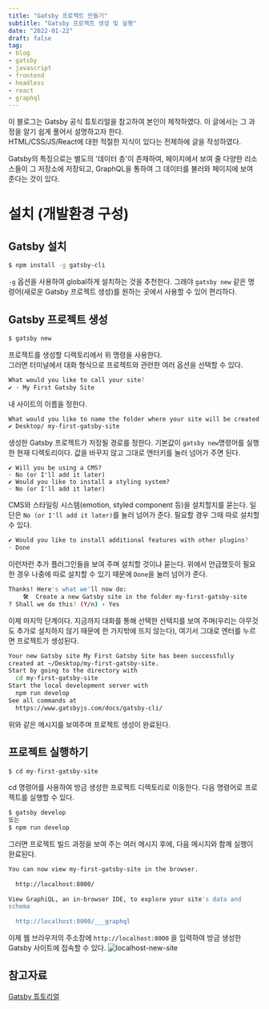 ```yaml
---
title: "Gatsby 프로젝트 만들기"
subtitle: "Gatsby 프로젝트 생성 및 실행"
date: "2022-01-22"
draft: false
tag:
- blog
- gatsby
- javascript
- frontend
- headless
- react
- graphql
---
```


이 블로그는 Gatsby 공식 튜토리얼을 참고하여 본인이 제작하였다. 이 글에서는 그 과정을 알기 쉽게 풀어서 설명하고자 한다.  
HTML/CSS/JS/React에 대한 적절한 지식이 있다는 전제하에 글을 작성하였다.  
  
Gatsby의 특징으로는 별도의 '데이터 층'이 존재하여, 페이지에서 보여 줄 다양한 리소스들이 그 저장소에 저장되고, GraphQL을 통하여 그 데이터를 불러와 페이지에 보여 준다는 것이 있다.

# 설치 (개발환경 구성)
## Gatsby 설치
```bash
$ npm install -g gatsby-cli
```
`-g` 옵션을 사용하여 global하게 설치하는 것을 추천한다. 그래야 `gatsby new` 같은 명령어(새로운 Gatsby 프로젝트 생성)를 원하는 곳에서 사용할 수 있어 편리하다.
## Gatsby 프로젝트 생성
```bash
$ gatsby new
```
프로젝트를 생성할 디렉토리에서 위 명령을 사용한다.  
그러면 터미널에서 대화 형식으로 프로젝트와 관련한 여러 옵션을 선택할 수 있다.
```bash
What would you like to call your site?
✔ · My First Gatsby Site
```
내 사이트의 이름을 정한다.
```bash
What would you like to name the folder where your site will be created?
✔ Desktop/ my-first-gatsby-site
```
생성한 Gatsby 프로젝트가 저장될 경로를 정한다. 기본값이 `gatsby new`명령어를 실행한 현재 디렉토리이다. 값을 바꾸지 않고 그대로 엔터키를 눌러 넘어가 주면 된다.
```text
✔ Will you be using a CMS?
· No (or I'll add it later)
✔ Would you like to install a styling system?
· No (or I'll add it later)
```
CMS와 스타일링 시스템(emotion, styled component 등)을 설치할지를 묻는다. 일단은 `No (or I'll add it later)`를 눌러 넘어가 준다. 필요할 경우 그때 따로 설치할 수 있다.
```bash
✔ Would you like to install additional features with other plugins?
· Done
```
이런저런 추가 플러그인들을 보여 주며 설치할 것이냐 묻는다. 위에서 언급했듯이 필요한 경우 나중에 따로 설치할 수 있기 때문에 `Done`을 눌러 넘어가 준다.
```bash
Thanks! Here's what we'll now do:
    🛠  Create a new Gatsby site in the folder my-first-gatsby-site
? Shall we do this? (Y/n) › Yes
```
이제 마지막 단계이다. 지금까지 대화를 통해 선택한 선택지를 보여 주며(우리는 아무것도 추가로 설치하지 않기 때문에 한 가지밖에 뜨지 않는다), 여기서 그대로 엔터를 누르면 프로젝트가 생성된다.
```bash
Your new Gatsby site My First Gatsby Site has been successfully
created at ~/Desktop/my-first-gatsby-site.
Start by going to the directory with
  cd my-first-gatsby-site
Start the local development server with
  npm run develop
See all commands at
  https://www.gatsbyjs.com/docs/gatsby-cli/
```
위와 같은 메시지를 보여주며 프로젝트 생성이 완료된다.

## 프로젝트 실행하기
```bash
$ cd my-first-gatsby-site
```
cd 명령어를 사용하여 방금 생성한 프로젝트 디렉토리로 이동한다.
다음 명령어로 프로젝트를 실행할 수 있다.
```bash
$ gatsby develop
또는
$ npm run develop
```
그러면 프로젝트 빌드 과정을 보여 주는 여러 메시지 후에, 다음 메시지와 함께 실행이 완료된다.
```bash
You can now view my-first-gatsby-site in the browser.
⠀
  http://localhost:8000/
⠀
View GraphiQL, an in-browser IDE, to explore your site's data and
schema
⠀
  http://localhost:8000/___graphql
```
이제 웹 브라우저의 주소창에 `http://localhost:8000` 을 입력하여 방금 생성한 Gatsby 사이트에 접속할 수 있다.
![localhost-new-site](https://user-images.githubusercontent.com/53252434/150630280-c627592a-bd2c-4496-9a48-f3c5ee55d4db.png)
  
## 참고자료
[Gatsby 튜토리얼](https://www.gatsbyjs.com/docs/tutorial/part-1/)
